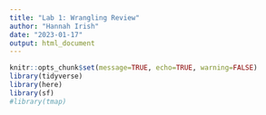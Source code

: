 ```yaml
---
title: "Lab 1: Wrangling Review"
author: "Hannah Irish"
date: "2023-01-17"
output: html_document
---
```


```r
knitr::opts_chunk$set(message=TRUE, echo=TRUE, warning=FALSE)
library(tidyverse)
library(here)
library(sf)
#library(tmap)
```
